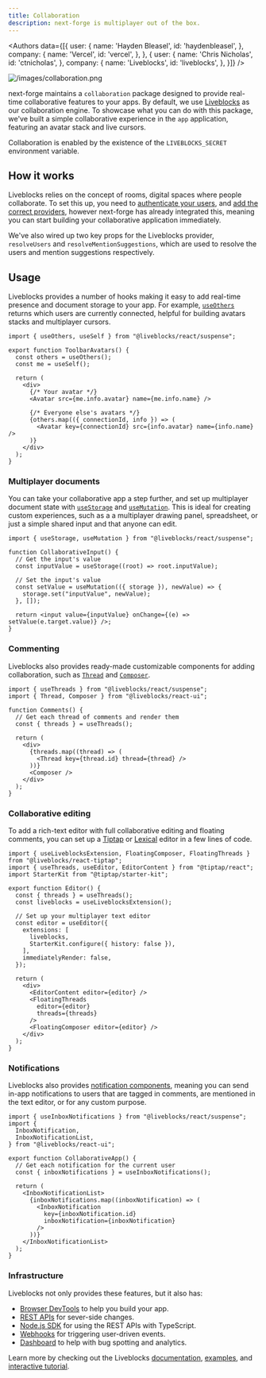```yaml
---
title: Collaboration
description: next-forge is multiplayer out of the box.
---
```


<Authors data={[{
  user: {
    name: 'Hayden Bleasel',
    id: 'haydenbleasel',
  },
  company: {
    name: 'Vercel',
    id: 'vercel',
  },
}, {
  user: {
    name: 'Chris Nicholas',
    id: 'ctnicholas',
  },
  company: {
    name: 'Liveblocks',
    id: 'liveblocks',
  },
}]} />

![/images/collaboration.png](/images/collaboration.png)

next-forge maintains a `collaboration` package designed to provide real-time collaborative features to your apps. By default, we use [Liveblocks](https://liveblocks.io) as our collaboration engine. To showcase what you can do with this package, we've built a simple collaborative experience in the `app` application, featuring an avatar stack and live cursors.

<Tip>Collaboration is enabled by the existence of the `LIVEBLOCKS_SECRET` environment variable.</Tip>

## How it works

Liveblocks relies on the concept of rooms, digital spaces where people collaborate. To set this up, you need to [authenticate your users](https://liveblocks.io/docs/authentication/access-token/nextjs), and [add the correct providers](https://liveblocks.io/docs/get-started/nextjs), however next-forge has already integrated this, meaning you can start building your collaborative application immediately.

We've also wired up two key props for the Liveblocks provider, `resolveUsers` and `resolveMentionSuggestions`, which are used to resolve the users and mention suggestions respectively.

## Usage

Liveblocks provides a number of hooks making it easy to add real-time presence and document storage to your app. For example, [`useOthers`]() returns which users are currently connected, helpful for building avatars stacks and multiplayer cursors.

```tsx title="toolbar-avatars.tsx"
import { useOthers, useSelf } from "@liveblocks/react/suspense";

export function ToolbarAvatars() {
  const others = useOthers();
  const me = useSelf();

  return (
    <div>
      {/* Your avatar */}
      <Avatar src={me.info.avatar} name={me.info.name} />

      {/* Everyone else's avatars */}
      {others.map(({ connectionId, info }) => (
        <Avatar key={connectionId} src={info.avatar} name={info.name} />
      )}
    </div>
  );
}
```

### Multiplayer documents

You can take your collaborative app a step further, and set up multiplayer document state with [`useStorage`](https://liveblocks.io/docs/api-reference/liveblocks-react#useStorage) and [`useMutation`](https://liveblocks.io/docs/api-reference/liveblocks-react#useMutation). This is ideal for creating custom experiences, such as a a multiplayer drawing panel, spreadsheet, or just a simple shared input and that anyone can edit.

```tsx title="collaborative-input.tsx"
import { useStorage, useMutation } from "@liveblocks/react/suspense";

function CollaborativeInput() {
  // Get the input's value
  const inputValue = useStorage((root) => root.inputValue);
  
  // Set the input's value
  const setValue = useMutation(({ storage }), newValue) => {
    storage.set("inputValue", newValue);
  }, []);
  
  return <input value={inputValue} onChange={(e) => setValue(e.target.value)} />;
}
```

### Commenting

Liveblocks also provides ready-made customizable components for adding collaboration, such as [`Thread`](https://liveblocks.io/docs/api-reference/liveblocks-react-ui#Thread) and [`Composer`](https://liveblocks.io/docs/api-reference/liveblocks-react-ui#Composer).

```tsx title="comments.tsx"
import { useThreads } from "@liveblocks/react/suspense";
import { Thread, Composer } from "@liveblocks/react-ui";

function Comments() {
  // Get each thread of comments and render them
  const { threads } = useThreads();

  return (
    <div>
      {threads.map((thread) => (
        <Thread key={thread.id} thread={thread} />
      ))}
      <Composer />
    </div>
  );
}
```

### Collaborative editing

To add a rich-text editor with full collaborative editing and floating comments, you can set up a [Tiptap](https://liveblocks.io/docs/get-started/nextjs-tiptap) or [Lexical](https://liveblocks.io/docs/get-started/nextjs-lexical) editor in a few lines of code.

```tsx title="collaborative-editor.tsx"
import { useLiveblocksExtension, FloatingComposer, FloatingThreads } from "@liveblocks/react-tiptap";
import { useThreads, useEditor, EditorContent } from "@tiptap/react";
import StarterKit from "@tiptap/starter-kit";

export function Editor() {
  const { threads } = useThreads();
  const liveblocks = useLiveblocksExtension();

  // Set up your multiplayer text editor
  const editor = useEditor({
    extensions: [
      liveblocks,
      StarterKit.configure({ history: false }),
    ],
    immediatelyRender: false,
  });

  return (
    <div>
      <EditorContent editor={editor} />
      <FloatingThreads
        editor={editor}
        threads={threads}
      />
      <FloatingComposer editor={editor} />
    </div>
  );
}
```

### Notifications

Liveblocks also provides [notification components](https://liveblocks.io/docs/api-reference/liveblocks-react-ui#InboxNotificationList), meaning you can send in-app notifications to users that are tagged in comments, are mentioned in the text editor, or for any custom purpose.

```tsx title="notifications.tsx"
import { useInboxNotifications } from "@liveblocks/react/suspense";
import {
  InboxNotification,
  InboxNotificationList,
} from "@liveblocks/react-ui";

export function CollaborativeApp() {
  // Get each notification for the current user
  const { inboxNotifications } = useInboxNotifications();

  return (
    <InboxNotificationList>
      {inboxNotifications.map((inboxNotification) => (
        <InboxNotification
          key={inboxNotification.id}
          inboxNotification={inboxNotification}
        />
      ))}
    </InboxNotificationList>
  );
}
```

### Infrastructure

Liveblocks not only provides these features, but it also has:
- [Browser DevTools](https://liveblocks.io/devtools) to help you build your app.
- [REST APIs](https://liveblocks.io/docs/api-reference/rest-api-endpoints) for sever-side changes.
- [Node.js SDK](https://liveblocks.io/docs/api-reference/liveblocks-node) for using the REST APIs with TypeScript.
- [Webhooks](https://liveblocks.io/docs/platform/webhooks) for triggering user-driven events.
- [Dashboard](https://liveblocks.io/docs/platform/projects) to help with bug spotting and analytics.

Learn more by checking out the Liveblocks [documentation](https://liveblocks.io/docs), [examples](https://liveblocks.io/examples), and [interactive tutorial](https://liveblocks.io/docs/tutorial/react/getting-started/welcome).